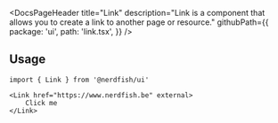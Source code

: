 <DocsPageHeader
	title="Link"
	description="Link is a component that allows you to create a link to another page or resource."
	githubPath={{
		package: 'ui',
		path: 'link.tsx',
	}}
/>

<ComponentExample src="/src/app/docs/components/link/example.tsx">
	<LinkExample />
</ComponentExample>

## Usage

```tsx
import { Link } from '@nerdfish/ui'
```

```tsx
<Link href="https://www.nerdfish.be" external>
	Click me
</Link>
```

